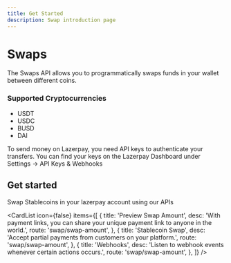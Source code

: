 ```yaml
---
title: Get Started
description: Swap introduction page
---
```


# Swaps

The Swaps API allows you to programmatically swaps funds in your wallet between different coins.

### Supported Cryptocurrencies

- USDT
- USDC
- BUSD
- DAI


<Alert status="info" title="Before you begin">To send money on Lazerpay, you need API keys to authenticate your transfers. You can find your keys on the Lazerpay Dashboard under Settings → API Keys & Webhooks</Alert>
<br/>

## Get started

Swap Stablecoins in your lazerpay account using our APIs

<CardList icon={false} items={[
  {
    title: 'Preview Swap Amount',
    desc: 'With payment links, you can share your unique payment link to anyone in the world.',
    route: 'swap/swap-amount',
  },
  {
    title: 'Stablecoin Swap',
    desc: 'Accept partial payments from customers on your platform.',
    route: 'swap/swap-amount',
  },
  {
    title: 'Webhooks',
    desc: 'Listen to webhook events whenever certain actions occurs.',
    route: 'swap/swap-amount',
  },
]} />
